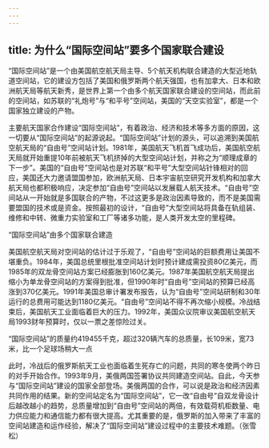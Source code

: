 ```yaml
---
---
---
```

title: 为什么“国际空间站”要多个国家联合建设
---




“国际空间站”是一个由美国航空航天局主导、5个航天机构联合建造的大型近地轨道空间站，它的建设方包括了美国和俄罗斯两个航天强国，也有加拿大、日本和欧洲航天局等航天新秀，是世界上第一个由多个航天国家联合建设的空间站，而此前的空间站，如苏联的“礼炮号”与“和平号”空间站，美国的“天空实验室”，都是一个国家独立建设的产物。

主要航天国家合作建设“国际空间站”，有着政治、经济和技术等多方面的原因，这一切要从“国际空间站”的起源说起。“国际空间站”计划的源头，可以追溯到美国航空航天局的“自由号”空间站计划。1981年，美国航天飞机首飞成功后，美国航空航天局就开始重提10年前被航天飞机挤掉的大型空间站计划，并称之为“顺理成章的下一步”。美国的“自由号”空间站也是对苏联“和平号”大型空间站针锋相对的回应，美国还大力邀请盟国参加，欧洲航天局、日本宇宙航空研究开发机构和加拿大航天局也都积极响应，决定参加“自由号”空间站以发展载人航天技术。“自由号”空间站从一开始就是多国联合的产物，不过这更多是政治因素导致的，而不是美国需要盟国的技术或是资金。按照最初的设计，“自由号”大型空间站将具备在轨组装、维修和中转、微重力实验室和工厂等诸多功能，是人类开发太空的里程碑。

“国际空间站”由多个国家联合建造



美国航空航天局对空间站的估计过于乐观了，“自由号”空间站的巨额费用让美国不堪重负。1984年，美国总统里根批准空间站计划时预计建成需投资80亿美元，而1985年的双龙骨空间站方案已经膨胀到160亿美元。1987年美国航空航天局提出缩小为单龙骨空间站的方案得到批准，但1990年时“自由号”空间站的预算已经高涨到370亿美元。1991年美国总审计署发布报告，认为“自由号”空间站研制和30年运行的总费用可能达到1180亿美元。“自由号”空间站不得不再次缩小规模。冷战结束后，美国航天工业面临着巨大的压力。1992年，美国众议院审议美国航空航天局1993财年预算时，仅以一票之差惊险过关。

“国际空间站”的质量约419455千克，超过320辆汽车的总质量，长109米，宽73米，比一个足球场稍大一点



此时，冷战后的俄罗斯航天工业也面临着生死存亡的问题，共同的寒冬使两个昨日的对手开始合作。1993年9月，美俄两国签署协议共同建造空间站。自此，今天参与“国际空间站”建设的国家全部登场。美俄两国的合作，可以说是政治和经济因素共同作用的结果。新的空间站定名为“国际空间站”，它一改“自由号”自双龙骨设计后越改越小的趋势，总质量增加到“自由号”空间站的两倍，有效载荷机柜数量、电力供应能力和通信能力都有很大提高。尤其重要的是，俄罗斯的加入带来了丰富的空间站建造和运作经验，解决了“国际空间站”建设过程中的主要技术难题。（张雪松）